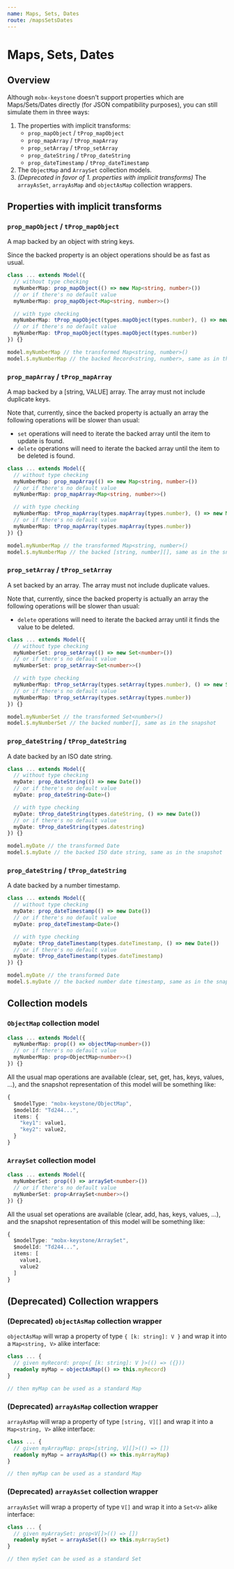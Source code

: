 ```yaml
---
name: Maps, Sets, Dates
route: /mapsSetsDates
---
```



<FixStyle />

# Maps, Sets, Dates

## Overview

Although `mobx-keystone` doesn't support properties which are Maps/Sets/Dates directly (for JSON compatibility purposes), you can still simulate them in three ways:

1. The properties with implicit transforms:
   - `prop_mapObject` / `tProp_mapObject`
   - `prop_mapArray` / `tProp_mapArray`
   - `prop_setArray` / `tProp_setArray`
   - `prop_dateString` / `tProp_dateString`
   - `prop_dateTimestamp` / `tProp_dateTimestamp`
2. The `ObjectMap` and `ArraySet` collection models.
3. _(Deprecated in favor of 1. properties with implicit transforms)_ The `arrayAsSet`, `arrayAsMap` and `objectAsMap` collection wrappers.

## Properties with implicit transforms

### `prop_mapObject` / `tProp_mapObject`

A map backed by an object with string keys.

Since the backed property is an object operations should be as fast as usual.

```ts
class ... extends Model({
  // without type checking
  myNumberMap: prop_mapObject(() => new Map<string, number>())
  // or if there's no default value
  myNumberMap: prop_mapObject<Map<string, number>>()

  // with type checking
  myNumberMap: tProp_mapObject(types.mapObject(types.number), () => new Map())
  // or if there's no default value
  myNumberMap: tProp_mapObject(types.mapObject(types.number))
}) {}

model.myNumberMap // the transformed Map<string, number>()
model.$.myNumberMap // the backed Record<string, number>, same as in the snapshot
```

### `prop_mapArray` / `tProp_mapArray`

A map backed by a [string, VALUE] array. The array must not include duplicate keys.

Note that, currently, since the backed property is actually an array the following operations will be slower than usual:

- `set` operations will need to iterate the backed array until the item to update is found.
- `delete` operations will need to iterate the backed array until the item to be deleted is found.

```ts
class ... extends Model({
  // without type checking
  myNumberMap: prop_mapArray(() => new Map<string, number>())
  // or if there's no default value
  myNumberMap: prop_mapArray<Map<string, number>>()

  // with type checking
  myNumberMap: tProp_mapArray(types.mapArray(types.number), () => new Map())
  // or if there's no default value
  myNumberMap: tProp_mapArray(types.mapArray(types.number))
}) {}

model.myNumberMap // the transformed Map<string, number>()
model.$.myNumberMap // the backed [string, number][], same as in the snapshot
```

### `prop_setArray` / `tProp_setArray`

A set backed by an array. The array must not include duplicate values.

Note that, currently, since the backed property is actually an array the following operations will be slower than usual:

- `delete` operations will need to iterate the backed array until it finds the value to be deleted.

```ts
class ... extends Model({
  // without type checking
  myNumberSet: prop_setArray(() => new Set<number>())
  // or if there's no default value
  myNumberSet: prop_setArray<Set<number>>()

  // with type checking
  myNumberMap: tProp_setArray(types.setArray(types.number), () => new Set())
  // or if there's no default value
  myNumberMap: tProp_setArray(types.setArray(types.number))
}) {}

model.myNumberSet // the transformed Set<number>()
model.$.myNumberSet // the backed number[], same as in the snapshot
```

### `prop_dateString` / `tProp_dateString`

A date backed by an ISO date string.

```ts
class ... extends Model({
  // without type checking
  myDate: prop_dateString(() => new Date())
  // or if there's no default value
  myDate: prop_dateString<Date>()

  // with type checking
  myDate: tProp_dateString(types.dateString, () => new Date())
  // or if there's no default value
  myDate: tProp_dateString(types.datestring)
}) {}

model.myDate // the transformed Date
model.$.myDate // the backed ISO date string, same as in the snapshot
```

### `prop_dateString` / `tProp_dateString`

A date backed by a number timestamp.

```ts
class ... extends Model({
  // without type checking
  myDate: prop_dateTimestamp(() => new Date())
  // or if there's no default value
  myDate: prop_dateTimestamp<Date>()

  // with type checking
  myDate: tProp_dateTimestamp(types.dateTimestamp, () => new Date())
  // or if there's no default value
  myDate: tProp_dateTimestamp(types.dateTimestamp)
}) {}

model.myDate // the transformed Date
model.$.myDate // the backed number date timestamp, same as in the snapshot
```

## Collection models

### `ObjectMap` collection model

```ts
class ... extends Model({
  myNumberMap: prop(() => objectMap<number>())
  // or if there's no default value
  myNumberMap: prop<ObjectMap<number>>()
}) {}
```

All the usual map operations are available (clear, set, get, has, keys, values, ...), and the snapshot representation of this model will be something like:

```ts
{
  $modelType: "mobx-keystone/ObjectMap",
  $modelId: "Td244...",
  items: {
    "key1": value1,
    "key2": value2,
  }
}
```

### `ArraySet` collection model

```ts
class ... extends Model({
  myNumberSet: prop(() => arraySet<number>())
  // or if there's no default value
  myNumberSet: prop<ArraySet<number>>()
}) {}
```

All the usual set operations are available (clear, add, has, keys, values, ...), and the snapshot representation of this model will be something like:

```ts
{
  $modelType: "mobx-keystone/ArraySet",
  $modelId: "Td244...",
  items: [
    value1,
    value2
  ]
}
```

## (Deprecated) Collection wrappers

### (Deprecated) `objectAsMap` collection wrapper

`objectAsMap` will wrap a property of type `{ [k: string]: V }` and wrap it into a `Map<string, V>` alike interface:

```ts
class ... {
  // given myRecord: prop<{ [k: string]: V }>(() => ({}))
  readonly myMap = objectAsMap(() => this.myRecord)
}

// then myMap can be used as a standard Map
```

### (Deprecated) `arrayAsMap` collection wrapper

`arrayAsMap` will wrap a property of type `[string, V][]` and wrap it into a `Map<string, V>` alike interface:

```ts
class ... {
  // given myArrayMap: prop<[string, V][]>(() => [])
  readonly myMap = arrayAsMap(() => this.myArrayMap)
}

// then myMap can be used as a standard Map
```

### (Deprecated) `arrayAsSet` collection wrapper

`arrayAsSet` will wrap a property of type `V[]` and wrap it into a `Set<V>` alike interface:

```ts
class ... {
  // given myArraySet: prop<V[]>(() => [])
  readonly mySet = arrayAsSet(() => this.myArraySet)
}

// then mySet can be used as a standard Set
```
